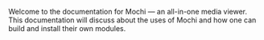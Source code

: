Welcome to the documentation for Mochi — an all-in-one media viewer. This documentation will discuss about
the uses of Mochi and how one can build and install their own modules.
